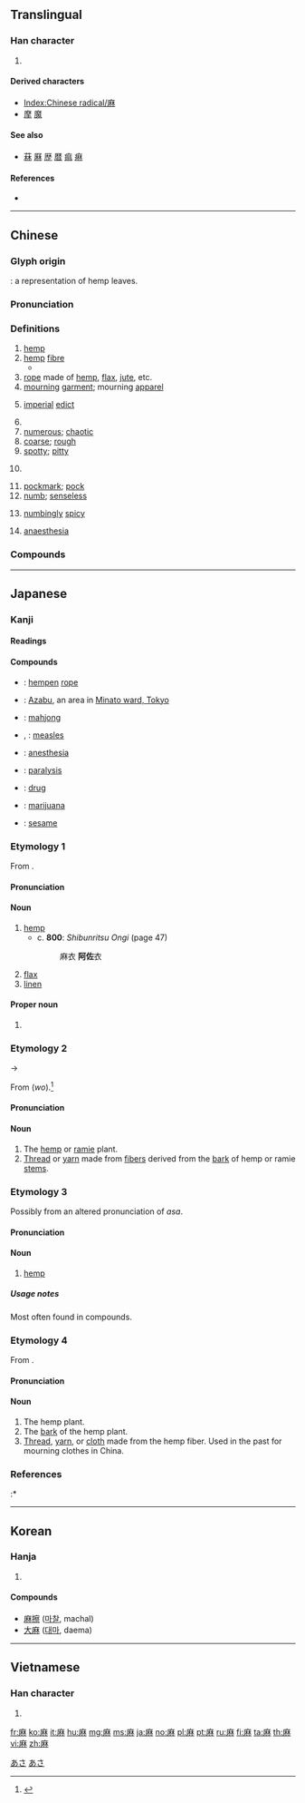 {{character info/new}}
{{also|菻|厤|痳}}
==Translingual==
{{stroke order|type=animate}}
{{ja-forms|麻|麻|麻}}

===Han character===
{{Han char|rn=200|rad=麻|as=00|sn=11|four=00294|canj=IDD,IJCC|ids=⿸广林}}

# {{mul-kangxi radical-def}}

====Derived characters====
* [[Index:Chinese radical/麻]]
* [[摩]] [[魔]]

====See also====
* {{l|mul|床}} [[菻]] [[厤]] [[歴]] [[暦]] [[痲]] [[痳]]

====References====
* {{Han ref|kx=1515.010|dkj=47888|dj=2044.290|hdz=74723.010|uh=9EBB|ud=40635|bh=B3C2|bd=46018}}

[[Category:CJKV radicals| ]]

----

==Chinese==
{{zh-forms}}

===Glyph origin===
{{Han etyl}}
{{Han compound|厂|𣏟|ls=ic}}: a representation of hemp leaves.

===Pronunciation===
{{zh-pron
|m=má
|m-s=ma2
|c=maa4
|h=pfs=mà
|mn=môa/bâ/mâ
|mn_note=môa, bâ - vernacular, mâ - literary
|w=3mo
|mc=y
|oc=y
|ma=y
|cat=n,a
}}

===Definitions===
{{zh-hanzi}}

# [[hemp]]
# [[hemp]] [[fibre]]
#* {{zh-x|...亦 以 皮 為 麻。|...its skin can '''also''' be used as fabric.|CL|ref={{RQ:Manshu|7|Tea, Trees, Herbs and Fruits|7}}}}
# [[rope]] made of [[hemp]], [[flax]], [[jute]], etc.
# [[mourning]] [[garment]]; mourning [[apparel]]
# {{lb|zh|historical}} [[imperial]] [[edict]]
# {{zh-short|芝麻|[[sesame]]}}
# [[numerous]]; [[chaotic]]
# [[coarse]]; [[rough]]
# [[spotty]]; [[pitty]]
# {{lb|zh|TCM}} {{zh-short|麻疹|[[measles]]}}
# [[pockmark]]; [[pock]]
# [[numb]]; [[senseless]]
#: {{zh-x|麻痺|paralysis}}
# {{lb|zh|of foods}} [[numbingly]] [[spicy]]
#: {{zh-x|麻辣|hot and spicy}}
# [[anaesthesia]]

===Compounds===
{{zh-der|麻糬|大麻|麻痺|麻布|麻袋|麻煩|麻紡|麻風|麻花|麻將|麻醬|麻辣|麻辣辣|麻利|麻利脆|麻臉|麻亂|麻木|麻木不仁|麻婆豆腐|麻雀|麻紗|麻繩|麻酥酥|麻糖|麻衣|麻油|麻渣|麻爪|麻疹|麻織品|麻子|麻醉|麻醉劑|偽麻黃鹼|丘中有麻|主麻|亂麻|亞麻|亞麻仁油|八搭麻鞋|八答麻鞋|劍麻|力軟筋麻|半絲麻線|叉麻雀|多羅麻|多耳麻鞋|大麻中毒|大麻煙|大麻竹|大麻風|天麻|太陽麻|宣麻|密密麻麻|德國麻疹|心亂如麻|心緒如麻|心臟麻痺|惹麻煩|愁緒如麻|懸麻雨|手麻腳軟|打麻將|打麻雀|找麻煩|把麻|披麻帶孝|披麻帶索|披麻救火|披麻皴|拖麻拽布|拽布披麻|拽布拖麻|搓麻將|搗麻煩|木麻黃|枲麻|桑麻|極頭麻化|殺人如麻|水麻|油麻|洋麻|漚麻|片麻岩|瓊麻|痠麻|發麻|白麻|皁絲麻線|秋麻|種麻|穿麻掛孝|粉零麻碎|絲麻皁線|線麻|緦麻|緦麻服|績麻拈苧|肉麻|肌肉麻痺|胡麻|胡麻油|脂麻|腦性麻痺|自找麻煩|芝麻|芝麻官|芝麻小事|芝麻油|芝麻秸|芝麻糊|芝麻綠豆|芝麻醬|苧麻|苴麻|萆麻|蓖麻|蓖麻油|蓖麻蠶|蕁麻|蕁麻疹|蕉麻|蛇麻|酥麻|酸麻|野芝麻|針灸麻醉|雞犬桑麻|電針麻醉|震顫麻痺|頂真續麻|馬尼拉麻|骨軟筋麻|麻了花兒|麻仁|麻俐|麻做一團|麻六甲|麻刀|麻包|麻嘴|麻團|麻姑|麻姑山|麻姑搔癢|麻姑獻壽|麻婚|麻將搭子|麻將牌|麻屣鶉衣|麻屨|麻布袋|麻搗|麻搭|麻札|麻枯|麻核桃|麻森|麻槌|麻沙本|麻沸|麻沸散|麻油雞|麻流點|麻溜|麻炬|麻犯|麻痺不仁|麻痺大意|麻瘋|麻秸|麻竹|麻竹筍|麻糊|麻紙|麻經兒|麻線|麻線道|麻胡|麻胡著臉|麻苧|麻著膽子|麻葉皮|麻藥|麻蚍叮腿|麻蠅|麻衣仙翁|麻衣債|麻衣相法|麻豆|麻辣火鍋|麻醉藥品|麻雀席|麻雀牌|麻雷子|麻鞋|麻餅|麻骨|麻鴨|麻鷺|麻麻亮|麻麻呼呼|麻麻糊糊|麻麻黑|麻黃|麻黃素|麻點|黃麻|黑冠麻鷺}}

----

==Japanese==

===Kanji===
{{ja-kanji|grade=c|rs=麻00}}

====Readings====
{{ja-readings
|kanyoon=[[ま]] (ma)
|goon=[[め]] (me)
|kanon=[[ば]] (ba)
|kun=[[あさ]] (asa), [[お]] (o), {{qualifier|historical}} [[を]] (wo), [[そ]] (so)
|nanori=[[あ]], (a) [[あざ]], (aza)
}}

====Compounds====
{{der-top|Compounds}}
* {{ja-r|麻縄|あさなわ}}: [[hempen]] [[rope]]
* {{ja-r|麻布|^あざぶ}}: [[w:Azabu, Tokyo|Azabu]], an area in [[w:Minato, Tokyo|Minato ward, Tokyo]]
* {{ja-r|麻雀|まあじゃん}}: [[mahjong]]
* {{ja-r|麻疹|ましん}}, {{ja-r|麻疹|はしか}}: [[measles]]
* {{ja-r|麻酔|ますい}}: [[anesthesia]]
{{der-mid}}
* {{ja-r|麻痺|まひ}}: [[paralysis]]
* {{ja-r|麻薬|まやく}}: [[drug]]
* {{ja-r|大麻|たいま}}: [[marijuana]]
* {{ja-r|胡麻|ごま}}: [[sesame]]
{{der-bottom}}

===Etymology 1===
{{ja-kanjitab|あさ|yomi=k}}
From {{etyl|ojp|ja|sort=あさ}}.

====Pronunciation====
{{ja-pron|yomi=k|あさ|acc=2|acc_ref=DJR,NHK}}

====Noun====
{{ja-noun|あさ}}

# [[hemp]]
#* c. '''800''': ''Shibunritsu Ongi'' (page 47)
#*: 麻衣 '''阿佐'''衣
# [[flax]]
# [[linen]]

====Proper noun====
{{ja-pos|proper|あさ}}

# {{surname|lang=ja|sort=あさ}}

===Etymology 2===
{{ja-kanjitab|お|yomi=k}}
{{IPAchar|/wo/}} → {{IPAchar|/o/}}

From {{etyl|ojp|ja|sort=お}} {{lang|ja|麻}} (''wo'').<ref name="KDJ">{{R:Kokugo Dai Jiten}}</ref>

====Pronunciation====
{{ja-pron|yomi=k|お|acc=1|acc_ref=NHK}}

====Noun====
{{ja-noun|お|hhira=を}}

# The [[hemp]] or [[ramie]] plant.
# [[thread|Thread]] or [[yarn]] made from [[fiber]]s derived from the [[bark]] of hemp or ramie [[stem]]s.

===Etymology 3===
{{ja-kanjitab|そ|yomi=k}}
Possibly from an altered pronunciation of ''asa''.

====Pronunciation====
{{ja-pron|yomi=k|そ}}

====Noun====
{{ja-noun|そ}}

# [[hemp]]

=====Usage notes=====
Most often found in compounds.

===Etymology 4===
{{ja-kanjitab|ま|yomi=kanyoon}}
From {{etyl|ltc|ja|sort=ま}} {{m|zh|麻|tr=mæ||hemp}}.

====Pronunciation====
{{ja-pron|yomi=kanyoon|ま}}

====Noun====
{{ja-noun|ま}}

# The hemp plant.
# The [[bark]] of the hemp plant.
# [[thread|Thread]], [[yarn]], or [[cloth]] made from the hemp fiber. Used in the past for mourning clothes in China.

===References===
<references/>
:* {{cite-book
|last=Tsukishima
|first=Hiroshi
|title=Kojisho Ongi Shūsei 2: Shibunritsu Ongi
|publisher=Kyūko Shoin
|year_published=1979
|year=c. 800
|location=Tōkyō
|language=Japanese
|isbn=4-7629-3089-X
}}

[[Category:ja:Drugs|あさ]]
[[Category:ja:Plants|あさ]]

----

==Korean==

===Hanja===
{{ko-hanja|hangeul=마|eumhun=삼|rv=ma|mr=ma|y=ma}}

# {{defn|lang=ko|sort=麻00}}

====Compounds====
* [[麻擦]] ([[마찰]], machal)
* [[大麻]] ([[대마]], daema)

----

==Vietnamese==

===Han character===
{{vi-hantu|[[ma]], [[mà]], [[mơ]]|rs=麻00}}

# {{defn|lang=vi|sort=麻00}}

[[fr:麻]]
[[ko:麻]]
[[it:麻]]
[[hu:麻]]
[[mg:麻]]
[[ms:麻]]
[[ja:麻]]
[[no:麻]]
[[pl:麻]]
[[pt:麻]]
[[ru:麻]]
[[fi:麻]]
[[ta:麻]]
[[th:麻]]
[[vi:麻]]
[[zh:麻]]